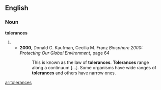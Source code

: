 ==English==

===Noun===
'''tolerances'''

# {{plural of|[[tolerance]]}}
#*'''2000''', Donald G. Kaufman, Cecilia M. Franz ''Biosphere 2000: Protecting Our Global Environment'', page 64
#*:This is known as the law of '''tolerances'''. '''Tolerances''' range along a continuum [...].  Some organisms have wide ranges of '''tolerances''' and others have narrow ones.

[[ar:tolerances]]